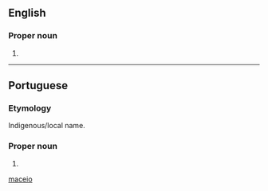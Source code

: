 ==English==

===Proper noun===
{{head|en|proper noun}}

# {{place:Brazil/state capital|en|state=Alagoas}}

[[Category:English terms spelled with Ó|maceio]]

----

==Portuguese==

===Etymology===
Indigenous/local name.
===Proper noun===
{{pt-proper noun}}

# {{place:Brazil/state capital|pt|state=Alagoas}}